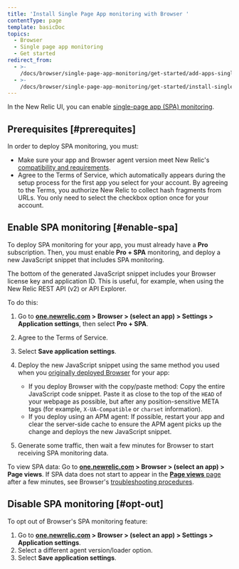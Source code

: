 ```yaml
---
title: 'Install Single Page App monitoring with Browser '
contentType: page
template: basicDoc
topics:
  - Browser
  - Single page app monitoring
  - Get started
redirect_from:
  - >-
    /docs/browser/single-page-app-monitoring/get-started/add-apps-single-page-app-monitoring/
  - >-
    /docs/browser/single-page-app-monitoring/get-started/install-single-page-app-monitoring-new-relic-browser/
---
```


In the New Relic UI, you can enable [single-page app (SPA) monitoring](/docs/browser/single-page-app-monitoring/get-started/introduction-single-page-app-monitoring).

## Prerequisites [#prerequites]

In order to deploy SPA monitoring, you must:

* Make sure your app and Browser agent version meet New Relic's [compatibility and requirements](/docs/browser/single-page-app-monitoring/get-started/spa-compatibility-requirements).
* Agree to the Terms of Service, which automatically appears during the setup process for the first app you select for your account. By agreeing to the Terms, you authorize New Relic to collect hash fragments from URLs. You only need to select the checkbox option once for your account.

## Enable SPA monitoring [#enable-spa]

To deploy SPA monitoring for your app, you must already have a **Pro** subscription. Then, you must enable **Pro + SPA** monitoring, and deploy a new JavaScript snippet that includes SPA monitoring.

<Callout variant="tip">
  The bottom of the generated JavaScript snippet includes your Browser license key and application ID. This is useful, for example, when using the New Relic REST API (v2) or API Explorer.
</Callout>

To do this:

1. Go to **[one.newrelic.com](https://one.newrelic.com) > Browser > (select an app) > Settings > Application settings**, then select **Pro + SPA**.
2. Agree to the Terms of Service.
3. Select **Save application settings**.
4. Deploy the new JavaScript snippet using the same method you used when you [originally deployed Browser](/docs/browser/new-relic-browser/installation-configuration/adding-apps-new-relic-browser) for your app:

   * If you deploy Browser with the copy/paste method: Copy the entire JavaScript code snippet. Paste it as close to the top of the `HEAD` of your webpage as possible, but after any position-sensitive META tags (for example, `X-UA-Compatible` or `charset` information).
   * If you deploy using an APM agent: If possible, restart your app and clear the server-side cache to ensure the APM agent picks up the change and deploys the new JavaScript snippet.
5. Generate some traffic, then wait a few minutes for Browser to start receiving SPA monitoring data.

To view SPA data: Go to **[one.newrelic.com](https://one.newrelic.com) > Browser > (select an app) > Page views**. If SPA data does not start to appear in the [**Page views** page](/docs/browser/single-page-app-monitoring/browser-ui/view-spa-data-new-relic-browser) after a few minutes, see Browser's [troubleshooting procedures](https://docs.newrelic.com/docs/browser/new-relic-browser/troubleshooting).

## Disable SPA monitoring [#opt-out]

To opt out of Browser's SPA monitoring feature:

1. Go to **[one.newrelic.com](https://one.newrelic.com) > Browser > (select an app) > Settings > Application settings**.
2. Select a different agent version/loader option.
3. Select **Save application settings**.
